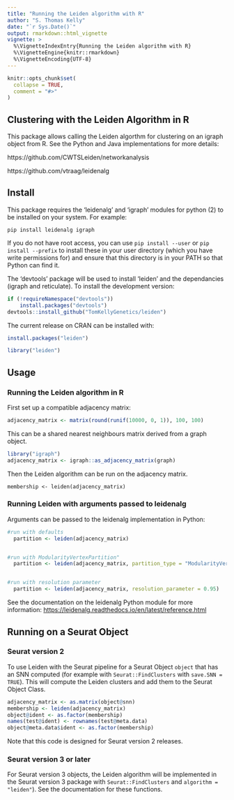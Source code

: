 ```yaml
---
title: "Running the Leiden algorithm with R"
author: "S. Thomas Kelly"
date: "`r Sys.Date()`"
output: rmarkdown::html_vignette
vignette: >
  %\VignetteIndexEntry{Running the Leiden algorithm with R}
  %\VignetteEngine{knitr::rmarkdown}
  %\VignetteEncoding{UTF-8}
---
```


```r
knitr::opts_chunk$set(
  collapse = TRUE,
  comment = "#>"
)
```

## Clustering with the Leiden Algorithm in R

This package allows calling the Leiden algorthm for clustering on an igraph object from R. See the Python and Java implementations for more details: 

https://github.com/CWTSLeiden/networkanalysis

https://github.com/vtraag/leidenalg

## Install

This package requires the 'leidenalg' and 'igraph' modules for python (2) to be installed on your system. For example:

``pip install leidenalg igraph``

If you do not have root access, you can use `pip install --user` or `pip install --prefix` to install these in your user directory (which you have write permissions for) and ensure that this directory is in your PATH so that Python can find it.

The 'devtools' package will be used to install 'leiden' and the dependancies (igraph and reticulate). To install the development version:

```r
if (!requireNamespace("devtools"))
    install.packages("devtools")
devtools::install_github("TomKellyGenetics/leiden")
```

The current release on CRAN can be installed with:

```r
install.packages("leiden")
```

```r
library("leiden")
```

## Usage

### Running the Leiden algorithm in R

First set up a compatible adjacency matrix:

```r
adjacency_matrix <- matrix(round(runif(10000, 0, 1)), 100, 100)
```

This can be a shared nearest neighbours matrix derived from a graph object.

```r
library("igraph")
adjacency_matrix <- igraph::as_adjacency_matrix(graph)
```

Then the Leiden algorithm can be run on the adjacency matrix.

```
membership <- leiden(adjacency_matrix)
```

### Running Leiden with arguments passed to leidenalg

Arguments can be passed to the leidenalg implementation in Python:

```r
#run with defaults
  partition <- leiden(adjacency_matrix)


#run with ModularityVertexPartition"
  partition <- leiden(adjacency_matrix, partition_type = "ModularityVertexPartition")


#run with resolution parameter
  partition <- leiden(adjacency_matrix, resolution_parameter = 0.95)
```

See the documentation on the leidenalg Python module for more information: [https://leidenalg.readthedocs.io/en/latest/reference.html](https://leidenalg.readthedocs.io/en/latest/reference.html)

## Running on a Seurat Object

### Seurat version 2

To use Leiden with the Seurat pipeline for a Seurat Object `object` that has an SNN computed (for example with `Seurat::FindClusters` with `save.SNN = TRUE`). This will compute the Leiden clusters and add them to the Seurat Object Class.

```R
adjacency_matrix <- as.matrix(object@snn)
membership <- leiden(adjacency_matrix)
object@ident <- as.factor(membership)
names(test@ident) <- rownames(test@meta.data)
object@meta.data$ident <- as.factor(membership)
```

Note that this code is designed for Seurat version 2 releases.


### Seurat version 3 or later

For Seurat version 3 objects, the Leiden algorithm will be implemented in the Seurat version 3 package with `Seurat::FindClusters` and `algorithm = "leiden"`).  See the documentation for these functions.
